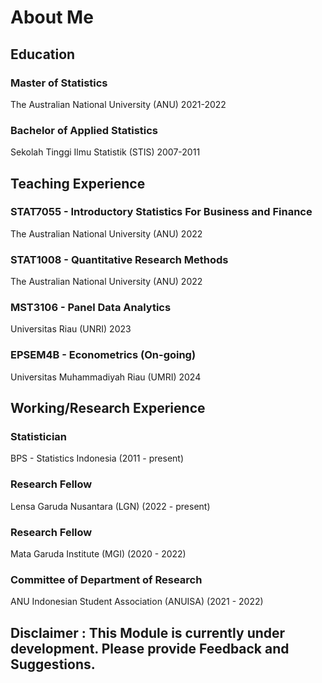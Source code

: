 # About Me {.unnumbered}

## Education

### Master of Statistics

The Australian National University (ANU) 2021-2022

### Bachelor of Applied Statistics

Sekolah Tinggi Ilmu Statistik (STIS) 2007-2011

## Teaching Experience

### STAT7055 - Introductory Statistics For Business and Finance

The Australian National University (ANU) 2022

### STAT1008 - Quantitative Research Methods

The Australian National University (ANU) 2022

### MST3106 - Panel Data Analytics

Universitas Riau (UNRI) 2023

### EPSEM4B - Econometrics (On-going)

Universitas Muhammadiyah Riau (UMRI) 2024

## Working/Research Experience

### Statistician

BPS - Statistics Indonesia (2011 - present)

### Research Fellow

Lensa Garuda Nusantara (LGN) (2022 - present)

### Research Fellow

Mata Garuda Institute (MGI) (2020 - 2022)

### Committee of Department of Research

ANU Indonesian Student Association (ANUISA) (2021 - 2022)

## Disclaimer : This Module is currently under development. Please provide Feedback and Suggestions.
